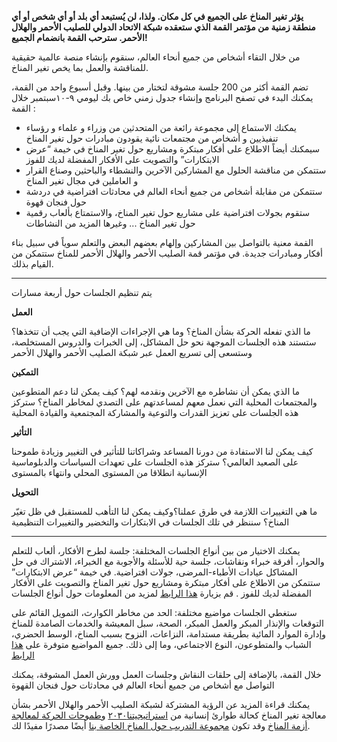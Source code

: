 
**يؤثر تغير المناخ على الجميع في كل مكان. ولذا، لن يُستبعد أي بلد أو أي شخص أو أي منطقة زمنية من مؤتمر القمة الذي ستعقده شبكة الاتحاد الدولي للصليب الأحمر والهلال الأحمر. سترحب القمة بانضمام الجميع!**

من خلال التقاء أشخاص من جميع أنحاء العالم، سنقوم بإنشاء منصة عالمية حقيقية للمناقشة والعمل بما يخص تغير المناخ.

تضم القمة أكثر من 200 جلسة مشوقة لتختار من بينها. وقبل أسبوع واحد من القمة، يمكنك البدء في تصفح البرنامج وإنشاء جدول زمني خاص بك ليومي ٩-١٠سبتمبر
خلال القمة :

- يمكنك الاستماع إلى مجموعة رائعة من المتحدثين من وزراء و علماء و رؤساء تنفيذيين و أشخاص من مجتمعات نائية يقودون مبادرات حول تغير المناخ
- سيمكنك أيضاً الاطلاع على أفكار مبتكرة ومشاريع حول تغير المناخ في خيمة “عرض الابتكارات” والتصويت على الأفكار المفضلة لديك للفوز
- ستتمكن من مناقشة الحلول مع المشاركين الآخرين والنشطاء والباحثين وصناع القرار و العاملين في مجال تغير المناخ
- ستتمكن من مقابلة أشخاص من جميع أنحاء العالم في محادثات افتراضية في دردشة حول فنجان قهوة
- ستقوم بجولات افتراضية على مشاريع حول تغير المناخ، والاستمتاع بألعاب رقمية حول تغير المناخ ... وغيرها المزيد من النشاطات

القمة معنية بالتواصل بين المشاركين وإلهام بعضهم البعض والتعلم سوياً في سبيل بناء أفكار ومبادرات جديدة. في مؤتمر قمة الصليب الأحمر والهلال الأحمر للمناخ ستتمكن من القيام بذلك.


---


يتم تنظيم الجلسات حول أربعة مسارات

**العمل**

ما الذي تفعله الحركة بشأن المناخ؟ وما هي الإجراءات الإضافية التي يجب أن تتخذها؟ ستستند هذه الجلسات الموجهة نحو حل المشاكل، إلى الخبرات والدروس المستخلصة، وستسعى إلى تسريع العمل عبر شبكة الصليب الأحمر والهلال الأحمر

**التمكين**

ما الذي يمكن أن نشاطره مع الآخرين ونقدمه لهم؟ كيف يمكن لنا دعم المتطوعين والمجتمعات المحلية التي نعمل معهم لمساعدتهم على التصدي لمخاطر المناخ؟ ستركز هذه الجلسات على تعزيز القدرات والتوعية والمشاركة المجتمعية والقيادة المحلية

**التأثير**

كيف يمكن لنا الاستفادة من دورنا المساعد وشراكاتنا للتأثير في التغيير وزيادة طموحنا على الصعيد العالمي؟
ستركز هذه الجلسات على تعهدات السياسات والدبلوماسية الإنسانية انطلاقا من المستوى المحلي وانتهاء بالمستوى

**التحويل**

ما هي التغييرات اللازمة في طرق عملنا؟وكيف يمكن لنا التأهب للمستقبل في ظل تغيّر المناخ؟ سننظر في تلك الجلسات في الابتكارات والتخضير والتغييرات التنظيمية


---


يمكنك الاختيار من بين أنواع الجلسات المختلفة: جلسة لطرح الأفكار، ألعاب للتعلم والحوار، أفرقة خبراء ونقاشات، جلسة حية للأسئلة والأجوبة مع الخبراء، الاشتراك في حل المشاكل
عيادات الأطباء-المرضى، جولات افتراضية. في خيمة “عرض الابتكارات” ستتمكن من الاطلاع على أفكار مبتكرة ومشاريع حول تغير المناخ والتصويت على الأفكار المفضلة لديك للفوز . قم بزيارة [هذا الرابط](https://future-rcrc.com/fr/2020/06/22/virtual-climate-summit-climatered/) لمزيد من المعلومات حول أنواع الجلسات

ستغطي الجلسات مواضيع مختلفة: الحد من مخاطر الكوارث، التمويل القائم على التوقعات والإنذار المبكر والعمل المبكر، الصحة، سبل المعيشة والخدمات الصامدة للمناخ وإدارة الموارد المائية بطريقة مستدامة، النزاعات، النزوح بسبب المناخ، الوسط الحضري، الشباب والمتطوعون، النوع الاجتماعي، وما إلى ذلك. جميع المواضيع متوفرة على
[هذا الرابط](https://future-rcrc.com/fr/2020/06/22/virtual-climate-summit-climatered/)

خلال القمة، بالإضافة إلى حلقات النقاش وجلسات العمل وورش العمل المشوقة، يمكنك التواصل مع أشخاص من جميع أنحاء العالم في محادثات حول فنجان القهوة

<AtriumVideo />

يمكنك قراءة المزيد عن الرؤية المشتركة لشبكة الصليب الأحمر والهلال الأحمر بشأن معالجة تغير المناخ كحالة طوارئ إنسانية من [استراتيجيتنا٢٠٣٠](http:s//future-rere.com/strategy-2030) و[طموحات الحركة لمعالجة أزمة المناخ](https://media.ifrc.org/ifrc/wp-content/uploads/sites/5/2020/Movement-Climate-Ambitions-2020-final.pdf) وقد تكون [مجموعة التدريب حول المناخ الخاصة بنا](https://www.climatecentre.org/training) أيضًا مصدرًا مفيدًا لك.
